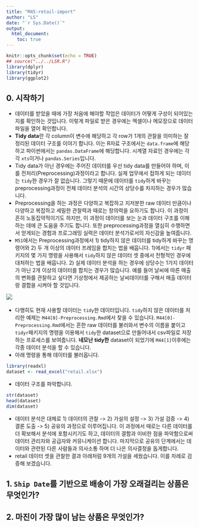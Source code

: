 ```yaml
---
title: "M45-retail-import"
author: "LS"
date: "`r Sys.Date()`"
output: 
  html_document:
    toc: true
---
```


```r
knitr::opts_chunk$set(echo = TRUE)
## source("../../LSR.R")
library(dplyr)
library(tidyr)
library(ggplot2)
```

## 0. 시작하기    

+ 데이터를 받았을 때에 가장 처음에 해야할 작업은 데이터가 어떻게 구성이 되어있는지를 확인하는 것입니다.  이렇게 파일로 받은 경우에는 엑셀이나 메모장으로 데이터 파일을 열어 확인합니다.  
+ **Tidy data**란 각 column이 변수에 해당하고 각 row가 1개의 관찰을 의미하는 잘 정리된 데이터 구조를 이야기 합니다.  이는 R자료 구조에서는 `data.frame`에 해당하고 파이썬에서는 `pandas.DataFrame`에 해당합니다.  시계열 자료인 경우에는 각각 `xts`이거나 `pandas.Series`입니다.  
+ Tidy data가 아닌 경우에는 주어진 데이터를 우선 tidy data를 만들어야 하며, 이를 전처리(Preprocessing)과정이라고 합니다.  실제 업무에서 접하게 되는 데이터는 `tidy`한 경우가 잘 없습니다.  그렇기 때문에 데이터를 `tidy`하게 바꾸는 preprocessing과정이 전체 데이터 분석의 시간의 상당수를 차지하는 경우가 많습니다.  
+ Preprocessing을 하는 과정은 다양하고 복잡하고 지저분한 raw 데이터 만큼이나 다양하고 복잡하고 세밀한 관찰력과 때로는 창의력을 요하기도 합니다.  이 과정이 흔히 노동집약적이기도 하지만, 이 과정이 데이터를 보는 눈과 데이터 구조를 이해하는 데에 큰 도움을 주기도 합니다.  또한 preprocessing과정을 열심히 수행하면서 얻게되는 경험과 프로그래밍 실력은 데이터 분석가로서의 자신감을 높여줍니다.  
+ `M51`에서는 Preprocessing과정에서 1) tidy하지 않은 데이터를 tidy하게 바꾸는 명령어와 2) 두 개 이상의 데이터 프레임을 합치는 법을 배웁니다.   1)에서는 `tidyr` 패키지의 몇 가지 명령을 사용해서 `tidy`하지 않은 데이터 셋 중에서 전형적인 경우에 대처하는 법을 배웁니다.  2) 실제 데이터 분석을 하는 경우에 상당수는 1가지 데이터가 아닌 2개 이상의 데이터를 합치는 경우가 많습니다.  예를 들어 날씨에 따른 매출의 변화를 관찰하고 싶다면 기상청에서 제공하는 날씨데이터를 구해서 매출 데이터랑 결합을 시켜야 할 것입니다.    

![](fig/fig1.png)\  

+ 다행히도 현재 사용할 데이터는 `tidy`한 데이터입니다.  `tidy`하지 않은 데이터를 처리한 예제는 `M44[0]-Preprocessing.Rmd`에서 찾을 수 있습니다.  `M44[0]-Preprocessing.Rmd`에서는 흔한 raw 데이터를 불러와서 변수의 이름을 붙이고 `tidyr`패키지의 명령을 이용해서 `tidy`한 dataset으로 만들어내서 csv파일로 저장하는 프로세스를 보여줍니다.  **네모난** **tidy한** dataset이 되었기에 `M44[1]`이후에는 각종 데이터 분석을 할 수 있습니다.  
+ 아래 명령을 통해 데이터를 불러옵니다.  

```r
library(readxl)
dataset <- read_excel("retail.xlsx")
```

+ 데이터 구조를 파악합니다.  

```r
str(dataset)
head(dataset)
dim(dataset)
```

+ 데이터 분석은 대체로 1) 데이터의 관찰 -> 2) 가설의 설정 -> 3) 가설 검증 -> 4) 결론 도출 -> 5) 공유의 과정으로 이루어집니다.  이 과정에서 때로는 다른 데이터를 더 확보해서 분석에 포함시키기도 하고, 데이터의 결함과 미비한 점을 파악함으로써 데이터 관리자와 공급자와 커뮤니케이션 합니다.  마지막으로 공유의 단계에서는 데이터와 관련된 다른 사람들과 의사소통 하며 더 나은 의사결정을 돕게합니다.   
+ retail 데이터 셋을 관찰한 결과 아래처럼 9개의 가설을 세웠습니다.  이를 차례로 검증해 보겠습니다.  

## 1. `Ship Date`를 기반으로 배송이 가장 오래걸리는 상품은 무엇인가?    

## 2. 마진이 가장 많이 남는 상품은 무엇인가?  



